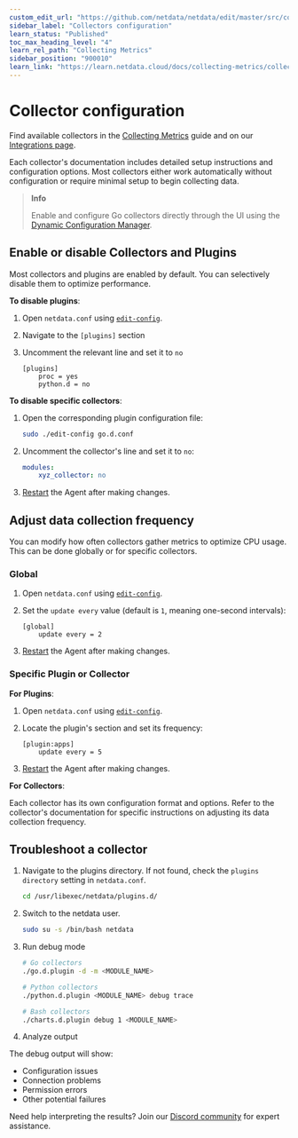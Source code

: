 ```yaml
---
custom_edit_url: "https://github.com/netdata/netdata/edit/master/src/collectors/REFERENCE.md"
sidebar_label: "Collectors configuration"
learn_status: "Published"
toc_max_heading_level: "4"
learn_rel_path: "Collecting Metrics"
sidebar_position: "900010"
learn_link: "https://learn.netdata.cloud/docs/collecting-metrics/collectors-configuration"
---
```


# Collector configuration

Find available collectors in the [Collecting Metrics](/docs/collecting-metrics) guide and on our [Integrations page](https://www.netdata.cloud/integrations).

Each collector's documentation includes detailed setup instructions and configuration options. Most collectors either work automatically without configuration or require minimal setup to begin collecting data.

> **Info**
>
> Enable and configure Go collectors directly through the UI using the [Dynamic Configuration Manager](/docs/netdata-agent/configuration/dynamic-configuration-manager).

## Enable or disable Collectors and Plugins

Most collectors and plugins are enabled by default. You can selectively disable them to optimize performance.

**To disable plugins**:

1. Open `netdata.conf` using [`edit-config`](/docs/netdata-agent/configuration#edit-a-configuration-file-using-edit-config).
2. Navigate to the `[plugins]` section
3. Uncomment the relevant line and set it to `no`

   ```text
   [plugins]
       proc = yes
       python.d = no
   ```

**To disable specific collectors**:

1. Open the corresponding plugin configuration file:
   ```bash
   sudo ./edit-config go.d.conf
   ```
2. Uncomment the collector's line and set it to `no`:
   ```yaml
   modules:
       xyz_collector: no
   ```
3. [Restart](/docs/netdata-agent/maintenance/service-control) the Agent after making changes.

## Adjust data collection frequency

You can modify how often collectors gather metrics to optimize CPU usage. This can be done globally or for specific collectors.

### Global

1. Open `netdata.conf` using [`edit-config`](/docs/netdata-agent/configuration#edit-a-configuration-file-using-edit-config).
2. Set the `update every` value (default is `1`, meaning one-second intervals):
    ```text
    [global]
        update every = 2
    ```

3. [Restart](/docs/netdata-agent/maintenance/service-control) the Agent after making changes.

### Specific Plugin or Collector

**For Plugins**:

1. Open `netdata.conf` using [`edit-config`](/docs/netdata-agent/configuration#edit-a-configuration-file-using-edit-config).
2. Locate the plugin's section and set its frequency:

    ```text
    [plugin:apps]
        update every = 5
    ```
3. [Restart](/docs/netdata-agent/maintenance/service-control) the Agent after making changes.

**For Collectors**:

Each collector has its own configuration format and options. Refer to the collector's documentation for specific instructions on adjusting its data collection frequency.

## Troubleshoot a collector

1. Navigate to the plugins directory. If not found, check the `plugins directory` setting in `netdata.conf`.
   ```bash
   cd /usr/libexec/netdata/plugins.d/
   ```
2. Switch to the netdata user.
   ```bash
   sudo su -s /bin/bash netdata
   ```
3. Run debug mode

   ```bash
   # Go collectors
   ./go.d.plugin -d -m <MODULE_NAME>

   # Python collectors
   ./python.d.plugin <MODULE_NAME> debug trace
   
   # Bash collectors
   ./charts.d.plugin debug 1 <MODULE_NAME>
   ```
4. Analyze output

The debug output will show:

- Configuration issues
- Connection problems
- Permission errors
- Other potential failures

Need help interpreting the results? Join our [Discord community](https://discord.com/invite/2mEmfW735j) for expert assistance.
